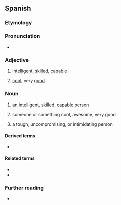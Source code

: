 ==Spanish==

===Etymology===
{{suffix|es|chingar|ón}}

===Pronunciation===
{{es-IPA}}
* {{rhymes|es|on}}

===Adjective===
{{es-adj|f=chingona|mpl=chingones}}

# {{lb|es|Mexico|colloquial|of a person}} [[intelligent]], [[skilled]], [[capable]]
#: {{syn|es|inteligente|hábil|capaz}}
#: {{ant|es|menso|q1=Mexico|tonto|idiota|güey|q4=Mexico}}
# {{lb|es|Mexico|colloquial}} [[cool]], very [[good]]

===Noun===
{{es-noun|m|f=chingona}}

# {{lb|es|Mexico|colloquial}} an [[intelligent]], [[skilled]], [[capable]] person
# {{lb|es|Mexico|colloquial}} someone or something cool, awesome, very good
# {{lb|es|Mexico|colloquial|vulgar}} a tough, uncompromising, or intimidating person

====Derived terms====
* {{l|es|chingonería}}

====Related terms====
* {{l|es|chingar}}
* {{l|es|chingadera}}

===Further reading===
* {{R:DRAE}}